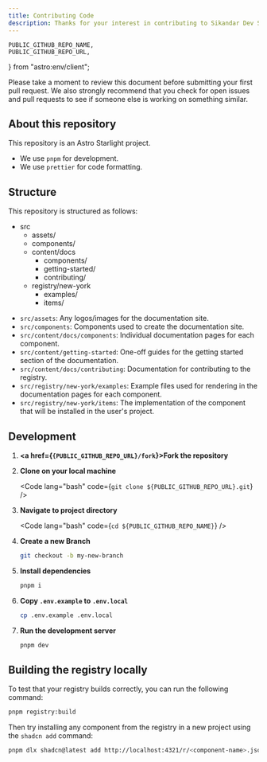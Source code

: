 ```yaml
---
title: Contributing Code
description: Thanks for your interest in contributing to Sikandar Dev Shadcn Registry.
---
```


    PUBLIC_GITHUB_REPO_NAME,
    PUBLIC_GITHUB_REPO_URL,
} from "astro:env/client";

Please take a moment to review this document before submitting your first pull request. We also strongly recommend that you check for open issues and pull requests to see if someone else is working on something similar.

## About this repository

This repository is an Astro Starlight project.

- We use `pnpm` for development.
- We use `prettier` for code formatting.

## Structure

This repository is structured as follows:

<FileTree>

- src
    - assets/
    - components/
    - content/docs
        - components/
        - getting-started/
        - contributing/
    - registry/new-york
        - examples/
        - items/

</FileTree>

- `src/assets`: Any logos/images for the documentation site.
- `src/components`: Components used to create the documentation site.
- `src/content/docs/components`: Individual documentation pages for each component.
- `src/content/getting-started`: One-off guides for the getting started section of the documentation.
- `src/content/docs/contributing`: Documentation for contributing to the registry.
- `src/registry/new-york/examples`: Example files used for rendering in the documentation pages for each component.
- `src/registry/new-york/items`: The implementation of the component that will be installed in the user's project.

## Development

<Steps>

1. **<a href={`{PUBLIC_GITHUB_REPO_URL}/fork`}>Fork the repository</a>**
2. **Clone on your local machine**

    <Code lang="bash" code={`git clone ${PUBLIC_GITHUB_REPO_URL}.git`} />

3. **Navigate to project directory**

    <Code lang="bash" code={`cd ${PUBLIC_GITHUB_REPO_NAME}`} />

4. **Create a new Branch**

    ```bash
    git checkout -b my-new-branch
    ```

5. **Install dependencies**

    ```bash
    pnpm i
    ```

6. **Copy `.env.example` to `.env.local`**

    ```bash
    cp .env.example .env.local
    ```

7. **Run the development server**

    ```bash
    pnpm dev
    ```

</Steps>

## Building the registry locally

To test that your registry builds correctly, you can run the following command:

```bash
pnpm registry:build
```

Then try installing any component from the registry in a new project using the `shadcn add` command:

```bash
pnpm dlx shadcn@latest add http://localhost:4321/r/<component-name>.json
```
